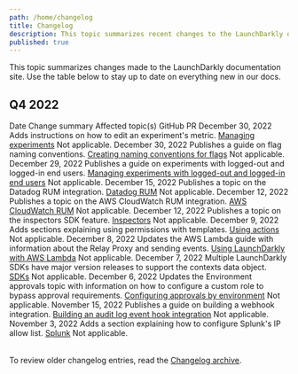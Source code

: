 ```yaml
---
path: /home/changelog
title: Changelog
description: This topic summarizes recent changes to the LaunchDarkly documentation.
published: true
---
```


This topic summarizes changes made to the LaunchDarkly documentation site. Use the table below to stay up to date on everything new in our docs.

## Q4 2022

<Table>
  <TableHeader>
    <TableHeadCell>Date</TableHeadCell>
    <TableHeadCell>Change summary</TableHeadCell>
    <TableHeadCell>Affected topic(s)</TableHeadCell>
    <TableHeadCell>GitHub PR</TableHeadCell>
  </TableHeader>
  <TableBody>
  <TableRow>
    <TableCell>December 30, 2022</TableCell>
    <TableCell>Adds instructions on how to edit an experiment's metric.</TableCell>
    <TableCell><a href="/home/analyzing-experiments/managing">Managing experiments</a></TableCell>
    <TableCell>Not applicable.</TableCell>
  </TableRow>
  <TableRow>
    <TableCell>December 30, 2022</TableCell>
    <TableCell>Publishes a guide on flag naming conventions.</TableCell>
    <TableCell><a href="/guides/flags/flag-naming">Creating naming conventions for flags</a></TableCell>
    <TableCell>Not applicable.</TableCell>
  </TableRow>
  <TableRow>
    <TableCell>December 29, 2022</TableCell>
    <TableCell>Publishes a guide on experiments with logged-out and logged-in end users.</TableCell>
    <TableCell><a href="/guides/experimentation/logged-out-logged-in">Managing experiments with logged-out and logged-in end users</a></TableCell>
    <TableCell>Not applicable.</TableCell>
  </TableRow>
  <TableRow>
    <TableCell>December 15, 2022</TableCell>
    <TableCell>Publishes a topic on the Datadog RUM integration.</TableCell>
    <TableCell><a href="/integrations/datadog/rum">Datadog RUM</a></TableCell>
    <TableCell>Not applicable.</TableCell>
  </TableRow>
  <TableRow>
    <TableCell>December 12, 2022</TableCell>
    <TableCell>Publishes a topic on the AWS CloudWatch RUM integration.</TableCell>
    <TableCell><a href="/integrations/aws-cloudwatch-rum">AWS CloudWatch RUM</a></TableCell>
    <TableCell>Not applicable.</TableCell>
  </TableRow>
  <TableRow>
    <TableCell>December 12, 2022</TableCell>
    <TableCell>Publishes a topic on the inspectors SDK feature.</TableCell>
    <TableCell><a href="/sdk/features/inspectors">Inspectors</a></TableCell>
    <TableCell>Not applicable.</TableCell>
  </TableRow>
  <TableRow>
    <TableCell>December 9, 2022</TableCell>
    <TableCell>Adds sections explaining using permissions with templates.</TableCell>
    <TableCell><a href="/home/members/role-actions">Using actions</a></TableCell>
    <TableCell>Not applicable.</TableCell>
  </TableRow>
  <TableRow>
    <TableCell>December 8, 2022</TableCell>
    <TableCell>Updates the AWS Lambda guide with information about the Relay Proxy and sending events.</TableCell>
    <TableCell><a href="/guides/infrastructure/aws-lambda">Using LaunchDarkly with AWS Lambda</a></TableCell>
    <TableCell>Not applicable.</TableCell>
  </TableRow>
  <TableRow>
    <TableCell>December 7, 2022</TableCell>
    <TableCell>Multiple LaunchDarkly SDKs have major version releases to support the contexts data object.</TableCell>
    <TableCell><a href="/sdk">SDKs</a></TableCell>
    <TableCell>Not applicable.</TableCell>
  </TableRow>
  <TableRow>
    <TableCell>December 6, 2022</TableCell>
    <TableCell>Updates the Environment approvals topic with information on how to configure a custom role to bypass approval requirements.</TableCell>
    <TableCell><a href="/home/feature-workflows/environment-approvals">Configuring approvals by environment</a></TableCell>
    <TableCell>Not applicable.</TableCell>
  </TableRow>
  <TableRow>
    <TableCell>November 15, 2022</TableCell>
    <TableCell>Publishes a guide on building a webhook integration.</TableCell>
    <TableCell><a href="/guides/integrations/build-audit-log-event-hook">Building an audit log event hook integration</a></TableCell>
    <TableCell>Not applicable.</TableCell>
  </TableRow>
  <TableRow>
    <TableCell>November 3, 2022</TableCell>
    <TableCell>Adds a section explaining how to configure Splunk's IP allow list.</TableCell>
    <TableCell><a href="/integrations/splunk">Splunk</a></TableCell>
    <TableCell>Not applicable.</TableCell>
  </TableRow>
  </TableBody>
</Table>

To review older changelog entries, read the [Changelog archive](/home/changelog/archive).
